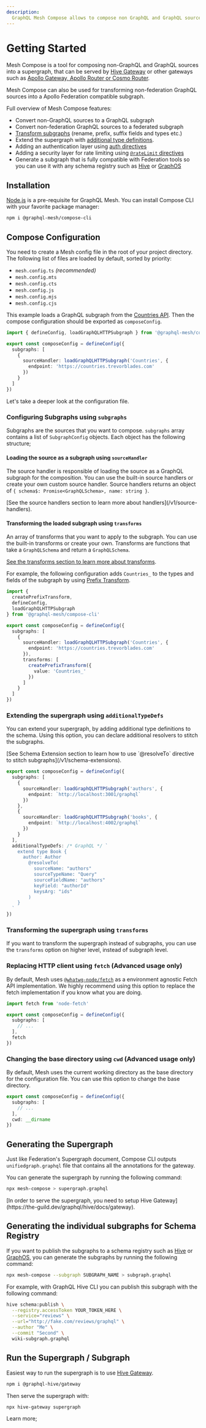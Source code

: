 ```yaml
---
description:
  GraphQL Mesh Compose allows to compose non GraphQL and GraphQL sources into a supergraph
---
```



# Getting Started

Mesh Compose is a tool for composing non-GraphQL and GraphQL sources into a supergraph, that can be
served by [Hive Gateway](https://the-guild.dev/graphql/hive/docs/gateway) or other gateways such as
[Apollo Gateway, Apollo Router or Cosmo Router](/v1/consume-in-other-gateways).

Mesh Compose can also be used for transforming non-federation GraphQL sources into a Apollo
Federation compatible subgraph.

Full overview of Mesh Compose features:

- Convert non-GraphQL sources to a GraphQL subgraph
- Convert non-federation GraphQL sources to a federated subgraph
- [Transform subgraphs](/v1/transforms) (rename, prefix, suffix fields and types etc.)
- Extend the supergraph with [additional type definitions](/v1/schema-extensions).
- Adding an authentication layer using [auth directives](/v1/auth)
- Adding a security layer for rate limiting using [`@rateLimit` directives](/v1/rate-limit)
- Generate a subgraph that is fully compatible with Federation tools so you can use it with any
  schema registry such as
  [Hive](https://the-guild.dev/graphql/hive/docs/gateway/supergraph-proxy-source) or
  [GraphOS](https://the-guild.dev/graphql/hive/docs/gateway/supergraph-proxy-source)

## Installation

[Node.js](https://nodejs.org) is a pre-requisite for GraphQL Mesh. You can install Compose CLI with
your favorite package manager:

```sh npm2yarn
npm i @graphql-mesh/compose-cli
```

## Compose Configuration

You need to create a Mesh config file in the root of your project directory. The following list of
files are loaded by default, sorted by priority:

- `mesh.config.ts` _(recommended)_
- `mesh.config.mts`
- `mesh.config.cts`
- `mesh.config.js`
- `mesh.config.mjs`
- `mesh.config.cjs`

This example loads a GraphQL subgraph from the [Countries API](https://countries.trevorblades.com).
Then the compose configuration should be exported as `composeConfig`.

```ts filename="mesh.config.ts"
import { defineConfig, loadGraphQLHTTPSubgraph } from '@graphql-mesh/compose-cli'

export const composeConfig = defineConfig({
  subgraphs: [
    {
      sourceHandler: loadGraphQLHTTPSubgraph('Countries', {
        endpoint: 'https://countries.trevorblades.com'
      })
    }
  ]
})
```

Let's take a deeper look at the configuration file.

### Configuring Subgraphs using `subgraphs`

Subgraphs are the sources that you want to compose. `subgraphs` array contains a list of
`SubgraphConfig` objects. Each object has the following structure;

#### Loading the source as a subgraph using `sourceHandler`

The source handler is responsible of loading the source as a GraphQL subgraph for the composition.
You can use the built-in source handlers or create your own custom source handler. Source handlers
returns an object of `{ schema$: Promise<GraphQLSchema>, name: string }`.

<Callout>
  [See the source handlers section to learn more about handlers](/v1/source-handlers).
</Callout>

#### Transforming the loaded subgraph using `transforms`

An array of transforms that you want to apply to the subgraph. You can use the built-in transforms
or create your own. Transforms are functions that take a `GraphQLSchema` and return a
`GraphQLSchema`.

<Callout>[See the transforms section to learn more about transforms](/v1/transforms).</Callout>

For example, the following configuration adds `Countries_` to the types and fields of the subgraph
by using [Prefix Transform](/v1/transforms/prefix).

```ts filename="mesh.config.ts" {12-16}
import {
  createPrefixTransform,
  defineConfig,
  loadGraphQLHTTPSubgraph
} from '@graphql-mesh/compose-cli'

export const composeConfig = defineConfig({
  subgraphs: [
    {
      sourceHandler: loadGraphQLHTTPSubgraph('Countries', {
        endpoint: 'https://countries.trevorblades.com'
      }),
      transforms: [
        createPrefixTransform({
          value: 'Countries_'
        })
      ]
    }
  ]
})
```

### Extending the supergraph using `additionalTypeDefs`

You can extend your supergraph, by adding additional type definitions to the schema. Using this
option, you can declare additional resolvers to stitch the subgraphs.

<Callout>
  [See Schema Extension section to learn how to use `@resolveTo` directive to stitch
  subgraphs](/v1/schema-extensions).
</Callout>

```ts filename="mesh.config.ts" {14-25}
export const composeConfig = defineConfig({
  subgraphs: [
    {
      sourceHandler: loadGraphQLHTTPSubgraph('authors', {
        endpoint: `http://localhost:3001/graphql`
      })
    },
    {
      sourceHandler: loadGraphQLHTTPSubgraph('books', {
        endpoint: `http://localhost:4002/graphql`
      })
    }
  ],
  additionalTypeDefs: /* GraphQL */ `
    extend type Book {
      author: Author
        @resolveTo(
          sourceName: "authors"
          sourceTypeName: "Query"
          sourceFieldName: "authors"
          keyField: "authorId"
          keysArg: "ids"
        )
    }
  `
})
```

### Transforming the supergraph using `transforms`

If you want to transform the supergraph instead of subgraphs, you can use the `transforms` option on
higher level, instead of subgraph level.

### Replacing HTTP client using `fetch` (Advanced usage only)

By default, Mesh uses [`@whatwg-node/fetch`](https://github.com/ardatan/whatwg-node) as a
environment agnostic Fetch API implementation. We highly recommend using this option to replace the
fetch implementation if you know what you are doing.

```ts filename="mesh.config.ts" {7}
import fetch from 'node-fetch'

export const composeConfig = defineConfig({
  subgraphs: [
    // ...
  ],
  fetch
})
```

### Changing the base directory using `cwd` (Advanced usage only)

By default, Mesh uses the current working directory as the base directory for the configuration
file. You can use this option to change the base directory.

```ts filename="mesh.config.ts" {7}
export const composeConfig = defineConfig({
  subgraphs: [
    // ...
  ],
  cwd: __dirname
})
```

## Generating the Supergraph

Just like Federation's Supergraph document, Compose CLI outputs `unifiedgraph.graphql` file that
contains all the annotations for the gateway.

You can generate the supergraph by running the following command:

```sh
npx mesh-compose > supergraph.graphql
```

<Callout>
  [In order to serve the supergraph, you need to setup Hive
  Gateway](https://the-guild.dev/graphql/hive/docs/gateway).
</Callout>

## Generating the individual subgraphs for Schema Registry

If you want to publish the subgraphs to a schema registry such as
[Hive](https://the-guild.dev/graphql/hive/docs/gateway/supergraph-proxy-source) or
[GraphOS](https://the-guild.dev/graphql/hive/docs/gateway/supergraph-proxy-source), you can generate
the subgraphs by running the following command:

```sh
npx mesh-compose --subgraph SUBGRAPH_NAME > subgraph.graphql
```

<Callout>
For example, with GraphQL Hive CLI you can publish this subgraph with the following command:

```sh
hive schema:publish \
  --registry.accessToken YOUR_TOKEN_HERE \
  --service="reviews" \
  --url="http://fake.com/reviews/graphql" \
  --author "Me" \
  --commit "Second" \
  wiki-subgraph.graphql
```

</Callout>

## Run the Supergraph / Subgraph

Easiest way to run the supergraph is to use
[Hive Gateway](https://the-guild.dev/graphql/hive/docs/gateway).

```sh
npm i @graphql-hive/gateway
```

Then serve the supergraph with:

```sh
npx hive-gateway supergraph
```

Learn more;

<Cards>
  <Cards.Card
    arrow
    title="Serve the generated API with Hive Gateway"
    href="https://the-guild.dev/graphql/hive/docs/gateway"
  />
  <Cards.Card
    arrow
    title="Serve the generated API with other gateways"
    href="/v1/consume-in-other-gateways"
  />
</Cards>
